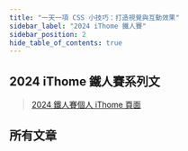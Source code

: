 ```yaml
---
title: "一天一項 CSS 小技巧：打造視覺與互動效果"
sidebar_label: "2024 iThome 鐵人賽"
sidebar_position: 2
hide_table_of_contents: true
---
```


## 2024 iThome 鐵人賽系列文
> [2024 鐵人賽個人 iThome 頁面](https://ithelp.ithome.com.tw/users/20157439/ironman/7280)

## 所有文章
<DocCardList />